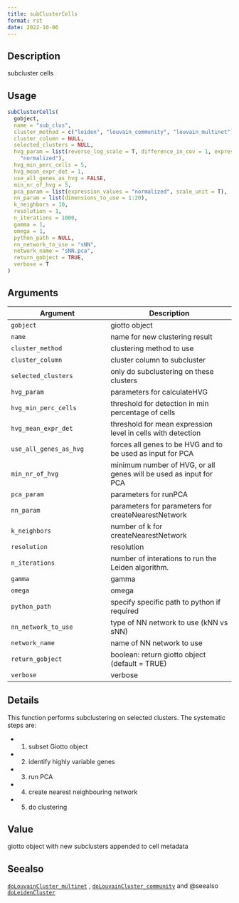 ```yaml
--- 
title: subClusterCells 
format: rst 
date: 2022-10-06 
--- 
```


## Description

subcluster cells


## Usage

```r
subClusterCells(
  gobject,
  name = "sub_clus",
  cluster_method = c("leiden", "louvain_community", "louvain_multinet"),
  cluster_column = NULL,
  selected_clusters = NULL,
  hvg_param = list(reverse_log_scale = T, difference_in_cov = 1, expression_values =
    "normalized"),
  hvg_min_perc_cells = 5,
  hvg_mean_expr_det = 1,
  use_all_genes_as_hvg = FALSE,
  min_nr_of_hvg = 5,
  pca_param = list(expression_values = "normalized", scale_unit = T),
  nn_param = list(dimensions_to_use = 1:20),
  k_neighbors = 10,
  resolution = 1,
  n_iterations = 1000,
  gamma = 1,
  omega = 1,
  python_path = NULL,
  nn_network_to_use = "sNN",
  network_name = "sNN.pca",
  return_gobject = TRUE,
  verbose = T
)
```


## Arguments

Argument      |Description
------------- |----------------
`gobject`     |     giotto object
`name`     |     name for new clustering result
`cluster_method`     |     clustering method to use
`cluster_column`     |     cluster column to subcluster
`selected_clusters`     |     only do subclustering on these clusters
`hvg_param`     |     parameters for calculateHVG
`hvg_min_perc_cells`     |     threshold for detection in min percentage of cells
`hvg_mean_expr_det`     |     threshold for mean expression level in cells with detection
`use_all_genes_as_hvg`     |     forces all genes to be HVG and to be used as input for PCA
`min_nr_of_hvg`     |     minimum number of HVG, or all genes will be used as input for PCA
`pca_param`     |     parameters for runPCA
`nn_param`     |     parameters for parameters for createNearestNetwork
`k_neighbors`     |     number of k for createNearestNetwork
`resolution`     |     resolution
`n_iterations`     |     number of interations to run the Leiden algorithm.
`gamma`     |     gamma
`omega`     |     omega
`python_path`     |     specify specific path to python if required
`nn_network_to_use`     |     type of NN network to use (kNN vs sNN)
`network_name`     |     name of NN network to use
`return_gobject`     |     boolean: return giotto object (default = TRUE)
`verbose`     |     verbose


## Details

This function performs subclustering on selected clusters.
 The systematic steps are:
   

*  1. subset Giotto object   

*  2. identify highly variable genes   

*  3. run PCA   

*  4. create nearest neighbouring network   

*  5. do clustering


## Value

giotto object with new subclusters appended to cell metadata


## Seealso

[`doLouvainCluster_multinet`](#dolouvainclustermultinet) , [`doLouvainCluster_community`](#dolouvainclustercommunity) 
 and  @seealso [`doLeidenCluster`](#doleidencluster)


